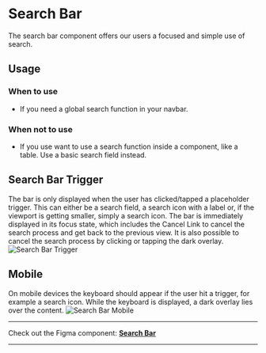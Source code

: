 
 

<Meta of={SearchBarStories} /> 

# Search Bar
The search bar component offers our users a focused and simple use of search.

## Usage

### When to use
- If you need a global search function in your navbar.

### When not to use
- If you use want to use a search function inside a component, like a table. Use a basic search field instead.

## Search Bar Trigger
The bar is only displayed when the user has clicked/tapped a placeholder trigger. This can either be a search field, a search icon with a label or, if the viewport is getting smaller, simply a search icon. The bar is immediately displayed in its focus state, which includes the Cancel Link to cancel the search process and get back to the previous view. It is also possible to cancel the search process by clicking or tapping the dark overlay.
<img src={SearchBarInteracion} alt="Search Bar Trigger" />

## Mobile
On mobile devices the keyboard should appear if the user hit a trigger, for example a search icon. While the keyboard is displayed, a dark overlay lies over the content.
<img src={SearchBarMobile} alt="Search Bar Mobile" />


*** 
Check out the Figma component: **[Search Bar](https://www.figma.com/file/VxG1MQaNdzsjiW6P6WmVt9/Documentation-assets?type=design&node-id=19589-15068&mode=design&t=Ed99x3PylVFS5FVG-4)**
***